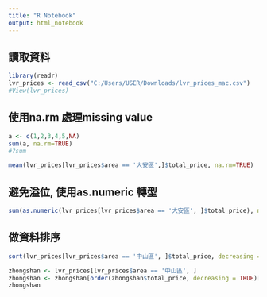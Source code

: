 ---
title: "R Notebook"
output: html_notebook
---

## 讀取資料
```{r}
library(readr)
lvr_prices <- read_csv("C:/Users/USER/Downloads/lvr_prices_mac.csv")
#View(lvr_prices)
```

## 使用na.rm 處理missing value
```{r}
a <- c(1,2,3,4,5,NA)
sum(a, na.rm=TRUE)
#?sum

mean(lvr_prices[lvr_prices$area == '大安區',]$total_price, na.rm=TRUE)
```

## 避免溢位, 使用as.numeric 轉型
```{r}
sum(as.numeric(lvr_prices[lvr_prices$area == '大安區', ]$total_price), na.rm=TRUE)
```

## 做資料排序
```{r}
sort(lvr_prices[lvr_prices$area == '中山區', ]$total_price, decreasing = TRUE)[1:3]

zhongshan <- lvr_prices[lvr_prices$area == '中山區', ]
zhongshan <- zhongshan[order(zhongshan$total_price, decreasing = TRUE)[1:3],]
zhongshan
```

